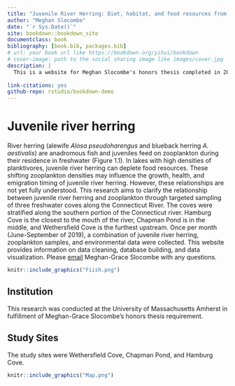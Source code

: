 ```yaml
--- 
title: "Juvenile River Herring: Diet, habitat, and food resources from the Connecticut River"
author: "Meghan Slocombe"
date: "`r Sys.Date()`"
site: bookdown::bookdown_site
documentclass: book
bibliography: [book.bib, packages.bib]
# url: your book url like https://bookdown.org/yihui/bookdown
# cover-image: path to the social sharing image like images/cover.jpg
description: |
  This is a website for Meghan Slocombe's honors thesis completed in 2020 at the University of Massachusetts Amherst.
  
link-citations: yes
github-repo: rstudio/bookdown-demo
---
```


# Juvenile river herring

River herring (alewife *Alosa pseudoharengus* and blueback herring *A. aestivalis*) are anadromous fish and juveniles feed on zooplankton during their residence in freshwater (Figure 1.1). In lakes with high densities of planktivores, juvenile river herring can deplete food resources. These shifting zooplankton densities may influence the growth, health, and emigration timing of juvenile river herring. However, these relationships are not yet fully understood. 
  This research aims to clarify the relationship between juvenile river herring and zooplankton through targeted sampling of three freshwater coves along the Connecticut River. The coves were stratified along the southern portion of the Connecticut river.  Hamburg Cove is the closest to the mouth of the river, Chapman Pond is in the middle, and Wethersfield Cove is the furthest upstream. Once per month (June-September of 2019), a combination of juvenile river herring, zooplankton samples, and environmental data were collected. This website provides information on data cleaning, database building, and data visualization. Please [email](mailto:slocombemg@gmail.com) Meghan-Grace Slocombe with any questions.
  
```r
knitr::include_graphics("Fiish.png")
```

## Institution 

This research was conducted at the University of Massachusetts Amherst in fulfillment of Meghan-Grace Slocombe's honors thesis requirement.

## Study Sites

The study sites were Wethersfield Cove, Chapman Pond, and Hamburg Cove.

```r
knitr::include_graphics("Map.png")
```
